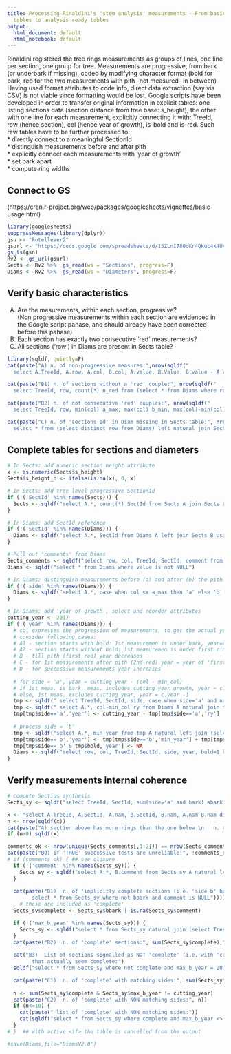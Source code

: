 ```yaml
---
title: Processing Rinaldini's 'stem analysis' measurements - From basic Google Sheets
  tables to analysis ready tables
output:
  html_document: default
  html_notebook: default
---
```


Rinaldini registered the tree rings measurements as groups of lines,
one line per section, one group for tree.
Measurements are progressive, from bark (or underbark if missing),
coded by modifying character format (bold for bark, red for the two measurements with pith -not measured- in between)
Having used format attributes to code info, direct data extraction (say via CSV) is not viable since formatting would be lost. Google scripts have been developed in order to transfer original information in explicit tables: one listing sections data (section distance from tree base: s_height), the other with one line for each measurement, explicitly connecting it with: TreeId, row (hence section), col (hence year of growth), is-bold and is-red.
Such raw tables have to be further processed to:  
* directly connect to a meaningful SectionId  
* distinguish measurements before and after pith  
* explicitly connect each measurements with 'year of growth'  
* set bark apart  
* compute ring widths  
  
## Connect to GS
(https://cran.r-project.org/web/packages/googlesheets/vignettes/basic-usage.html)
```r
library(googlesheets)
suppressMessages(library(dplyr))
gsn <- "RotelleVer2"
gsurl <- "https://docs.google.com/spreadsheets/d/15ZLnI780oKr4QKuc4k4UAwZ6w6YmEE8tj4c2sU44xLQ/edit#gid=1996889235"
gs_ls(gsn)
Rv2 <- gs_url(gsurl)
Sects <- Rv2 %>%  gs_read(ws = "Sections", progress=F)
Diams <- Rv2 %>%  gs_read(ws = "Diameters", progress=F)
```

## Verify basic characteristics  
A) Are the mesurements, within each section, progressive?  
(Non progressive measurements within each section are evidenced in the Google script pahase, and should already have been corrected before this pahase)  
B) Each section has exactly two consecutive 'red' measurements?  
C) All sections ('row') in Diams are present in Sects table?  
```r
library(sqldf, quietly=F)
cat(paste("A) n. of non-progressive measures:",nrow(sqldf("
  select A.TreeId, A.row, A.col, B.col, A.value, B.Value, B.value - A.Value inc0 from Diams A join Diams B on A.TreeId = B.TreeId and A.row = B.row and A.col +1 = B.col where inc0<=0 "))))

cat(paste("B1) n. of sections without a 'red' couple:", nrow(sqldf("
  select TreeId, row, count(*) n_red from (select * from Diams where red) group by TreeId, row having n_red <> 2    "))))

cat(paste("B2) n. of not consecutive 'red' couples:", nrow(sqldf("
  select TreeId, row, min(col) a_max, max(col) b_min, max(col)-min(col) d from (select * from Diams A where red) group by TreeId, row having d <> 1"))))

cat(paste("C) n. of 'sections Id' in Diam missing in Sects table:", nrow(sqldf("
  select * from (select distinct row from Diams) left natural join Sects where TreeId is NULL or s_height is NULL  "))))
```

## Complete tables for sections and diameters
```r
# In Sects: add numeric section height attribute
x <- as.numeric(Sects$s_height) 
Sects$s_height_n <- ifelse(is.na(x), 0, x) 

# In Sects: add tree level progressive SectionId
if (!('SectId' %in% names(Sects))) {
  Sects <- sqldf("select A.*, count(*) SectId from Sects A join Sects B on A.TreeId=B.TreeId and A.S_height_n >= B.s_height_n group by A.TreeId, A.row order by A.TreeId, A.S_height_n")
}

# In Diams: add SectId reference
if (!('SectId' %in% names(Diams))) {
  Diams <- sqldf("select A.*, SectId from Diams A left join Sects B using(row)")
}

# Pull out 'comments' from Diams
Sects_comments <- sqldf("select row, col, TreeId, SectId, comment from Diams where value is NULL")
Diams <- sqldf("select * from Diams where value is not NULL")

# In Diams: distinguish measurements before (a) and after (b) the pith
if (!('side' %in% names(Diams))) {
  Diams <- sqldf("select A.*, case when col <= a_max then 'a' else 'b' end side from Diams A natural join (select TreeId, SectId, min(col) a_max from (select * from Diams A where red) group by TreeId, SectId) B ")
}

# In Diams: add 'year of growth', select and reorder attributes
cutting_year <- 2017
if (!('year' %in% names(Diams))) {
  # col expresses the progression of measurements, to get the actual year 
  # consider following cases:
  # A1 - section starts with bold: 1st measuremen is under bark, year=cutting year
  # A2 - section starts without bold: 1st measuremen is under first ring, year=c.year-1
  # B - till pith (first red) year decreases
  # C - for 1st measurements after pith (2nd red) year = year of 'first red'
  # D - for successive measurements year increases
  
  # for side = 'a', year = cutting_year - (col - min_col)
  # if 1st meas. is bark, meas. includes cutting year growth, year = c.year
  # else, 1st meas. excludes cutting year, year = c.year -1
  tmp <- sqldf(" select TreeId, SectId, side, case when side='a' and not A.bold then A.col-1 else a.col end min_col from Diams A natural join (select TreeId, SectId, side, min(col) col from Diams group by TreeId, SectId, side) B ")
  tmp <- sqldf(" select A.*, col-min_col ry from Diams A natural join tmp B ")
  tmp[tmp$side=='a','year'] <- cutting_year - tmp[tmp$side=='a','ry']
  
  # process side = 'b'
  tmp <- sqldf("select A.*, min_year from tmp A natural left join (select TreeId, SectId, min(year) min_year from (select * from tmp where side='a') group by TreeId, SectId) B ")
  tmp[tmp$side=='b','year'] <- tmp[tmp$side=='b','min_year'] + tmp[tmp$side=='b','ry']
  tmp[tmp$side=='b' & tmp$bold,'year'] <- NA
  Diams <- sqldf("select row, col, TreeId, SectId, side, year, bold=1 bark, value from tmp")
}
```

## Verify measurements internal coherence
```r
# compute Sectios synthesis
Sects_sy <- sqldf("select TreeId, SectId, sum(side='a' and bark) abark, sum(side='a' and not bark) nam, sum(side='b' and not bark) nbm, sum(side='b' and bark) bbark, count(*) as nm from Diams group by TreeId, SectId order by TreeId, SectId")

x <- "select A.TreeId, A.SectId, A.nam, B.SectId, B.nam, A.nam-B.nam diff from Sects_sy A join Sects_sy B on A.TreeId=B.TreeId and A.SectId+1=B.SectId where diff<0"
n <- nrow(sqldf(x))
cat(paste("A) section above has more rings than the one below \n   n. of non compatible couples of sections:", n))
if (n>0) sqldf(x)

comments_ok <- nrow(unique(Sects_comments[,1:2])) == nrow(Sects_comments[,1:2])
cat(paste("B0) if 'TRUE' successive tests are unreliable:", !comments_ok))
# if (comments_ok) { ## see closure
  if (!('comment' %in% names(Sects_sy))) {
    Sects_sy <- sqldf("select A.*, B.comment from Sects_sy A natural left join Sects_comments B")
  }
  
  cat(paste("B1)  n. of 'implicitly complete sections (i.e. 'side b' has no bark and no 'comment'):",nrow(sqldf("
        select * from Sects_sy where not bbark and comment is NULL"))))
    # these are included as 'complete'
  Sects_sy$complete <- Sects_sy$bbark | is.na(Sects_sy$comment)

  if (!('max_b_year' %in% names(Sects_sy))) {
    Sects_sy <- sqldf("select * from Sects_sy natural join (select TreeId, SectId, max(year) max_b_year from (select * from Diams where side='b') group by TreeId, SectId)")
  }
  cat(paste("B2)  n. of 'complete' sections:", sum(Sects_sy$complete)," - out of:", nrow(Sects)))
  
  cat("B3)  List of sections signalled as NOT 'complete' (i.e. with 'comment) \n
        that actually seem complete:")
  sqldf("select * from Sects_sy where not complete and max_b_year = 2017")

  cat(paste("C1)  n. of 'complete' with matching sides:", sum(Sects_sy$complete & Sects_sy$max_b_year == cutting_year)))
  
  n <- sum(Sects_sy$complete & Sects_sy$max_b_year != cutting_year)
  cat(paste("C2)  n. of 'complete' with NON matching sides:", n))
  if (n<=10) {
    cat(paste(" list of 'complete' with NON matching sides:"))
    cat(sqldf("select * from Sects_sy where complete and max_b_year <> 2017"))
  }
# }  ## with active <if> the table is cancelled from the output

#save(Diams,file="DiamsV2.0")
```

